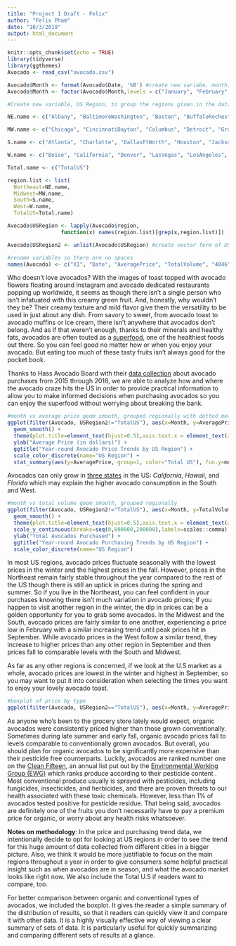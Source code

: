 ```yaml
---
title: "Project 1 Draft - Felix"
author: "Felix Pham"
date: "10/3/2019"
output: html_document
---
```


```r
knitr::opts_chunk$set(echo = TRUE)
library(tidyverse)
library(ggthemes)
Avocado <- read_csv("avocado.csv")
```

```r
Avocado$Month <- format(Avocado$Date, '%B') #create new variabe, month, in Avocado dataset
Avocado$Month <- factor(Avocado$Month,levels = c("January", "February", "March", "April", "May", "June", "July", "August", "September", "October", "November", "December")) #rearrange Month variable

#Create new variable, US Region, to group the regions given in the dataset in a more recognizable way

NE.name <- c("Albany", "BaltimoreWashington", "Boston", "BuffaloRochester", "HarrisburgScranton", "HartfordSpringfield", "NewYork", "Northeast", "NorthernNewEngland", "Philadelphia", "Pittsburgh", "Syracuse")

MW.name <- c("Chicago", "CincinnatiDayton", "Columbus", "Detroit", "GrandRapids", "GreatLakes", "Indianapolis", "Plains", "StLouis") 

S.name <- c("Atlanta", "Charlotte", "DallasFtWorth", "Houston", "Jacksonville", "Louisville", "MiamiFtLauderdale", "Midsouth", "Nashville", "NewOrleansMobile", "Orlando", "PhoenixTucson", "RaleighGreensboro", "RichmondNorfolk", "Roanoke", "SouthCarolina", "SouthCentral", "Southeast", "Tampa")

W.name <- c("Boise", "California", "Denver", "LasVegas", "LosAngeles", "Portland", "Sacramento", "SanDiego", "SanFrancisco", "Seattle", "Spokane", "WestTexNewMexico", "West")

Total.name <- c("TotalUS")

region.list <- list(
  Northeast=NE.name,
  Midwest=MW.name,
  South=S.name,
  West=W.name,
  TotalUS=Total.name)

Avocado$USRegion <- lapply(Avocado$region, 
                 function(x) names(region.list)[grep(x,region.list)])

Avocado$USRegion2 <- unlist(Avocado$USRegion) #create vector form of USRegion variable

#rename variables so there are no spaces
names(Avocado) <- c("X1", "Date", "AveragePrice", "TotalVolume", "4046", "4225", "4770", "TotalBags", "SmallBags", "LargeBags", "XLargeBags", "type", "year", "region", "Month", "USRegion", "USRegion2")
```
Who doesn’t love avocados? With the images of toast topped with avocado flowers floating around Instagram and avocado dedicated restaurants popping up worldwide, it seems as though there isn’t a single person who isn’t infatuated with this creamy green fruit. And, honestly, why wouldn’t they be? Their creamy texture and mild flavor give them the versatility to be used in just about any dish. From savory to sweet, from avocado toast to avocado muffins or ice cream, there isn’t anywhere that avocados don’t belong. And as if that weren’t enough, thanks to their minerals and healthy fats, avocados are often touted as a [superfood](https://www.cookinglight.com/news/best-superfoods-for-health), one of the healthiest foods out there. So you can feel good no matter how or when you enjoy your avocado. But eating too much of these tasty fruits isn’t always good for the pocket book. 

Thanks to Hass Avocado Board with their [data collection](http://www.hassavocadoboard.com/retail/volume-and-price-data) about avocado purchases from 2015 through 2018, we are able to analyze how and where the avocado craze hits the US in order to provide practical information to allow you to make informed decisions when purchasing avocados so you can enjoy the superfood without worrying about breaking the bank. 
```r
#month vs average price geom smooth, grouped regionally with dotted mean line
ggplot(filter(Avocado, USRegion2!="TotalUS"), aes(x=Month, y=AveragePrice, group=USRegion2, color=USRegion2)) +
  geom_smooth() + 
  theme(plot.title=element_text(hjust=0.5),axis.text.x = element_text(angle = 90)) +
  ylab("Average Price (in dollars)") + 
  ggtitle("Year-round Avocado Price Trends by US Region") + 
  scale_color_discrete(name="US Region") +
  stat_summary(aes(y=AveragePrice, group=1, color="Total US"), fun.y=mean, geom="line", group=1, linetype="dashed")
```

Avocados can only grow in [three states](https://www.hunker.com/12003820/in-what-areas-of-the-united-states-can-you-grow-an-avocado-tree) in the US: *California*, *Hawaii*, and *Florida* which may explain the higher avocado consumption in the South and West. 

```r
#month vs total volume geom smooth, grouped regionally
ggplot(filter(Avocado, USRegion2!="TotalUS"), aes(x=Month, y=TotalVolume, group=USRegion2, color=USRegion2)) +
  geom_smooth() + 
  theme(plot.title=element_text(hjust=0.5),axis.text.x = element_text(angle = 90)) +
  scale_y_continuous(breaks=seq(0,800000,200000),labels=scales::comma) + 
  ylab("Total Avocados Purchased") + 
  ggtitle("Year-round Avocado Purchasing Trends by US Region") + 
  scale_color_discrete(name="US Region") 
```

In most US regions, avocado prices fluctuate seasonally with the lowest prices in the winter and the highest prices in the fall. However, prices in the Northeast remain fairly stable throughout the year compared to the rest of the US though there is still an uptick in prices during the spring and summer. So if you live in the Northeast, you can feel confident in your purchases knowing there isn’t much variation in avocado prices; if you happen to visit another region in the winter, the dip in prices can be a golden opportunity for you to grab some avocados. In the Midwest and the South, avocado prices are fairly similar to one another, experiencing a price low in February with a similar increasing trend until peak prices hit in September. While avocado prices in the West follow a similar trend, they increase to higher prices than any other region in September and then prices fall to comparable levels with the South and Midwest. 

As far as any other regions is concerned, if we look at the U.S market as a whole, avocado prices are lowest in the winter and highest in September, so you may want to put it into consideration when selecting the times you want to enjoy your lovely avocado toast. 

```r
#boxplot of price by type
ggplot(filter(Avocado, USRegion2=="TotalUS"), aes(x=Month, y=AveragePrice, color=type)) + geom_boxplot() + facet_wrap(~USRegion2) + theme_economist() + scale_fill_economist() + theme(axis.text.x = element_text(angle = 90))
```

As anyone who’s been to the grocery store lately would expect, organic avocados were consistently priced higher than those grown conventionally. Sometimes during late summer and early fall, organic avocado prices fall to levels comparable to conventionally grown avocados. But overall, you should plan for organic avocados to be significantly more expensive than their pesticide free counterparts. Luckily, avocados are ranked number one on the [Clean Fifteen](https://www.healthline.com/nutrition/clean-15#section1), an annual list put out by the  [Environmental Working Group (EWG)](https://www.ewg.org/foodnews/clean-fifteen.php) which ranks produce according to their pesticide content . Most conventional produce usually is sprayed with pesticides, including fungicides, insecticides, and herbicides, and there are proven threats to our health associated with these toxic chemicals. However, less than 1% of avocados tested positive for pesticide residue. That being said, avocados are definitely one of the fruits you don't necessarily have to pay a premium price for organic, or worry about any health risks whatsoever. 

**Notes on methodology**: In the price and purchasing trend data, we intentionally decide to opt for looking at US regions in order to see the trend for this huge amount of data collected from different cities in a bigger picture. Also, we think it would be more justifiable to focus on the main regions throughout a year in order to give consumers some helpful practical insight such as when avocados are in season, and what the avocado market looks like right now. We also include the Total U.S if readers want to compare, too.

For better comparison between organic and conventional types of avocados, we included the boxplot. It gives the reader a simple summary of the distribution of results, so that it readers can quickly view it and compare it with other data. It is a highly visually effective way of viewing a clear summary of sets of data. It is particularly useful for quickly summarizing and comparing different sets of results at a glance.

